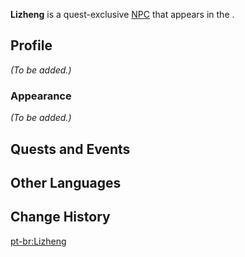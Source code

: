 {{Meta
<!-- REMOVE THIS TEMPLATE AFTER ADDING MISSING INFO -->
|missing_NPC_profile  = yes
}}
{{Character Infobox
|type             = Quest NPC
|image            = NPC Lizheng.png
|realname         = 
|region           = Liyue
|location         = Liyue
|affiliation      = 
|title            = 
|voiceEN          = 
|voiceCN          = 
|voiceJP          = 
|dialoguereward   = 
}}
'''Lizheng''' is a quest-exclusive [[NPC]] that appears in the {{Quest|The Crane Returns on the Wind}}.
<!--
==Location==
<gallery>
NPC Location Lizheng 0.png|Lizheng's location (Jade Chamber Rising)
NPC Location Lizheng Context 0.png|Additional context

NPC Location Lizheng.png|Lizheng's location (Seagaze Sunset)
NPC Location Lizheng Context.png|Additional context

NPC Location Lizheng 2a.png|Lizheng's first location (Bygones Times Like Dust Passing)
NPC Location Lizheng Context 2a.png|Additional Context

NPC Location Lizheng 2.png|Lizheng's second location (Bygones Times Like Dust Passing)
NPC Location Lizheng Context 2.png|Additional Context
</gallery>
Note: Some context images show area without NPC
-->
==Profile==
<!-- detailed story/lore information goes here -->
''(To be added.)''

===Appearance===
''(To be added.)''

==Quests and Events==
{{Quests and Events}}

==Other Languages==
{{Other Languages
|default_hidden = 1
|en      = Lizheng
|zhs     = 理正
|zhs_rm  = Lǐzhèng
|zht     = 理正
|zht_rm  = Lǐzhèng
|ja      = 理正
|ja_rm   = Risei{{Assumed}}
|ko      = {{tt|리정|理正}}
|es      = Lizheng
|fr      = Lizheng
|ru      = Ли Чжэн
|th      = Lizheng
|vi      = Lizheng
|de      = Lizheng
|id      = Lizheng
|pt      = Lizheng
|tr      = Lizheng
|it      = Lizheng
}}

==Change History==
{{Change History|2.4}}
<!--
==References==
{{Reflist}}-->

[[pt-br:Lizheng]]